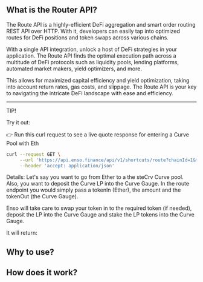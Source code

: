 
## What is the Router API?

The Route API is a highly-efficient DeFi aggregation and smart order routing REST API over HTTP. With it, developers can easily tap into optimized routes for DeFi positions and token swaps across various chains.

With a single API integration, unlock a host of DeFi strategies in your application. The Route API finds the optimal execution path across a multitude of DeFi protocols such as liquidity pools, lending platforms, automated market makers, yield optimizers, and more.

This allows for maximized capital efficiency and yield optimization, taking into account return rates, gas costs, and slippage. The Route API is your key to navigating the intricate DeFi landscape with ease and efficiency.

---

<Callout type="frienly" emoji="💡">
  <p>TIP!</p>
  Try it out:
</Callout>

👉 Run this curl request to see a live quote response for entering a Curve Pool with Eth

```bash copy
curl --request GET \
     --url 'https://api.enso.finance/api/v1/shortcuts/route?chainId=1&tokenInAmountToApprove=0&tokenInAmountToTransfer=&priceImpact=true&toEoa=true&amountIn=1000000000000000000&slippage=300&tokenIn=0xeeeeeeeeeeeeeeeeeeeeeeeeeeeeeeeeeeeeeeee&tokenOut=0x182b723a58739a9c974cfdb385ceadb237453c28' \
     --header 'accept: application/json'
```

Details:
Let's say you want to go from Ether to a the steCrv Curve pool. Also, you want to deposit the Curve LP into the Curve Gauge.
In the route endpoint you would simply pass a tokenIn (Ether), the amount and the tokenOut (the Curve Gauge).

Enso will take care to swap your token in to the required token (if needed), deposit the LP into the Curve Gauge and stake the LP tokens into the Curve Gauge.

It will return:

## Why to use?

## How does it work?

```

```
